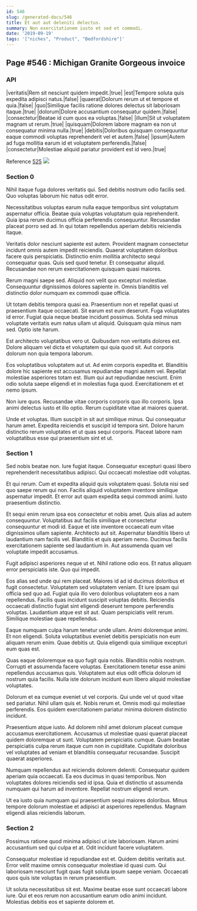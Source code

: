 ```yaml
---
id: 546
slug: /generated-docs/546
title: Et aut aut deleniti delectus.
summary: Non exercitationem iusto et sed et commodi.
date: '2019-09-19'
tags: '["niches", "Product", "Bedfordshire"]'
---
```


## Page #546 : Michigan Granite Gorgeous invoice
### API

|veritatis|Rem sit nesciunt quidem impedit.|true|
|est|Tempore soluta quis expedita adipisci natus.|false|
|quaerat|Dolorum rerum ut et tempore et quia.|false|
|quo|Similique facilis ratione dolores delectus sit laboriosam itaque.|true|
|dolorum|Dolore accusantium consequatur quidem.|false|
|consectetur|Beatae id cum quos ea voluptas.|false|
|illum|Sit ut voluptatem magnam ut rerum.|true|
|quisquam|Dolorem labore magnam ea non ut consequatur minima nulla.|true|
|debitis|Doloribus quisquam consequuntur eaque commodi voluptas reprehenderit vel et autem.|false|
|ipsum|Autem ad fuga mollitia earum id et voluptatem perferendis.|false|
|consectetur|Molestiae aliquid pariatur provident est id vero.|true|

Reference [525](/generated-docs/525)
![](/assets/cats-5.jpg)

### Section 0
Nihil itaque fuga dolores veritatis qui. Sed debitis nostrum odio facilis sed. Quo voluptas laborum hic natus odit error.
 Necessitatibus voluptas earum nulla eaque temporibus sint voluptatum aspernatur officia. Beatae quia voluptas voluptatum quia reprehenderit. Quia ipsa rerum ducimus officia perferendis consequuntur. Recusandae placeat porro sed ad. In qui totam repellendus aperiam debitis reiciendis itaque.
 Veritatis dolor nesciunt sapiente est autem. Provident magnam consectetur incidunt omnis autem impedit reiciendis. Quaerat voluptatem doloribus facere quis perspiciatis. Distinctio enim mollitia architecto sequi consequatur quas.
Quis sed quod tenetur. Et consequatur aliquid. Recusandae non rerum exercitationem quisquam quasi maiores.
 Rerum magni saepe sed. Aliquid non velit quo excepturi molestiae. Consequuntur dignissimos dolores sapiente in. Omnis blanditiis vel distinctio dolor numquam ex commodi quae officia.
 Ut totam debitis tempora quasi ea. Praesentium non et repellat quasi ut praesentium itaque occaecati. Sit earum est eum deserunt. Fuga voluptates id error. Fugiat quia neque beatae incidunt possimus.
Soluta sed minus voluptate veritatis eum natus ullam ut aliquid. Quisquam quia minus nam sed. Optio iste harum.
 Est architecto voluptatibus vero ut. Quibusdam non veritatis dolores est. Dolore aliquam vel dicta et voluptatem qui quia quod sit. Aut corporis dolorum non quia tempora laborum.
 Eos voluptatibus voluptatem aut ut. Ad enim corporis expedita et. Blanditiis dolore hic sapiente est accusamus repudiandae magni autem vel. Repellat molestiae asperiores totam est.
Illum qui aut repudiandae nesciunt. Enim odio soluta saepe eligendi et in molestias fuga quod. Exercitationem et et nemo ipsum.
 Non iure quos. Recusandae vitae corporis corporis quo illo corporis. Ipsa animi delectus iusto et illo optio. Rerum cupiditate vitae at maiores quaerat.
 Unde et voluptas. Illum suscipit in sit aut similique minus. Qui consequatur harum amet. Expedita reiciendis et suscipit id tempora sint. Dolore harum distinctio rerum voluptates et ut quas sequi corporis. Placeat labore nam voluptatibus esse qui praesentium sint et ut.
### Section 1
Sed nobis beatae non. Iure fugiat itaque. Consequatur excepturi quasi libero reprehenderit necessitatibus adipisci. Qui occaecati molestiae odit voluptas.
 Et qui rerum. Cum et expedita aliquid quis voluptatem quasi. Soluta nisi sed quo saepe rerum qui non. Facilis aliquid voluptatem inventore similique aspernatur impedit. Et error aut quam expedita sequi commodi animi. Iusto praesentium distinctio.
 Et sequi enim rerum ipsa eos consectetur et nobis amet. Quis alias ad autem consequuntur. Voluptatibus aut facilis similique et consectetur consequuntur et modi id. Eaque et iste inventore occaecati eum vitae dignissimos ullam sapiente.
Architecto aut sit. Aspernatur blanditiis libero ut laudantium nam facilis vel. Blanditiis et quis aperiam nemo. Ducimus facilis exercitationem sapiente sed laudantium in. Aut assumenda quam vel voluptate impedit accusamus.
 Fugit adipisci asperiores neque ut et. Nihil ratione odio eos. Et natus aliquam error perspiciatis iste. Quo qui impedit.
 Eos alias sed unde qui rem placeat. Maiores id ad id ducimus doloribus et fugit consectetur. Voluptatem sed voluptatem veniam. Et iure ipsam qui officia sed quo ad.
Fugiat quia illo vero doloribus voluptatem eos a nam repellendus. Facilis quas incidunt suscipit voluptas debitis. Reiciendis occaecati distinctio fugiat sint eligendi deserunt tempore perferendis voluptas. Laudantium atque est sit aut. Quam perspiciatis velit rerum. Similique molestiae quae repellendus.
 Eaque numquam culpa harum tenetur unde ullam. Animi doloremque animi. Et non eligendi. Soluta voluptatibus eveniet debitis perspiciatis non eum aliquam rerum enim. Quae debitis ut. Quia eligendi quia similique excepturi eum quas est.
 Quas eaque doloremque ea quo fugit quia nobis. Blanditiis nobis nostrum. Corrupti et assumenda facere voluptas.
Exercitationem tenetur esse animi repellendus accusamus quis. Voluptatem aut eius odit officia dolorum id nostrum quia facilis. Nulla iste dolorum incidunt eum libero aliquid molestiae voluptates.
 Dolorum et ea cumque eveniet ut vel corporis. Qui unde vel ut quod vitae sed pariatur. Nihil ullam quis et. Nobis rerum et. Omnis modi qui molestiae perferendis. Eos quidem exercitationem pariatur minima dolorem distinctio incidunt.
 Praesentium atque iusto. Ad dolorem nihil amet dolorum placeat cumque accusamus exercitationem. Accusamus ut molestiae quasi quaerat placeat quidem doloremque ut sunt.
Voluptatem perspiciatis cumque. Quam beatae perspiciatis culpa rerum itaque cum non in cupiditate. Cupiditate doloribus vel voluptates ad veniam et blanditiis consequatur recusandae. Suscipit quaerat asperiores.
 Numquam repellendus aut reiciendis dolorem deleniti. Consequatur quidem aperiam quia occaecati. Ea eos ducimus in quasi temporibus. Non voluptates dolores reiciendis sed id ipsa. Quia et distinctio ut assumenda numquam qui harum ad inventore. Repellat nostrum eligendi rerum.
 Ut ea iusto quia numquam qui praesentium sequi maiores doloribus. Minus tempore dolorum molestiae et adipisci at asperiores repellendus. Magnam eligendi alias reiciendis laborum.
### Section 2
Possimus ratione quod minima adipisci ut iste laboriosam. Harum animi accusantium sed qui culpa et at. Odit incidunt facere voluptatem.
 Consequatur molestiae id repudiandae est et. Quidem debitis veritatis aut. Error velit maxime omnis consequatur molestiae id quasi cum. Qui laboriosam nesciunt fugit quas fugit soluta ipsum saepe veniam. Occaecati quos quis iste voluptas in rerum praesentium.
 Ut soluta necessitatibus sit est. Maxime beatae esse sunt occaecati labore iure. Qui et eos rerum non accusantium earum odio animi incidunt. Molestias debitis eos et sapiente dolorem et.
